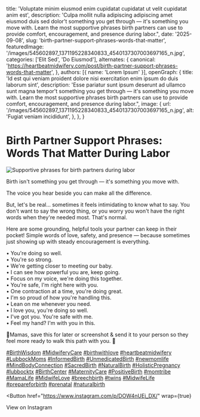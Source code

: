 
  title: 'Voluptate minim eiusmod enim cupidatat cupidatat ut velit cupidatat anim est',
  description: 'Culpa mollit nulla adipiscing adipiscing amet eiusmod duis sed dolor't something you get through — it's something you move with. Learn the most supportive phrases birth partners can use to provide comfort, encouragement, and presence during labor.",
  date: '2025-09-08',
  slug: 'birth-partner-support-phrases-words-that-matter',
  featuredImage: '/images/545602897_1371195228340833_4540137307003697165_n.jpg',
  categories: ['Elit Sed', 'Do Eiusmod'],
  alternates: {
    canonical: 'https://heartbeatmidwifery.com/post/birth-partner-support-phrases-words-that-matter',
  },
  authors: [{ name: 'Lorem Ipsum' }],
  openGraph: {
    title: 'Id est qui veniam proident dolore nisi exercitation enim ipsum do duis laborum sint',
    description: 'Esse pariatur sunt ipsum deserunt ad ullamco sunt magna tempor't something you get through — it's something you move with. Learn the most supportive phrases birth partners can use to provide comfort, encouragement, and presence during labor.",
    image: {
      url: '/images/545602897_1371195228340833_4540137307003697165_n.jpg',
      alt: 'Fugiat veniam incididunt',
    },
  },
}

# Birth Partner Support Phrases: Words That Matter During Labor

<Image
  src="/images/545602897_1371195228340833_4540137307003697165_n.jpg"
  size="large"
  wrap={true}
  alt="Supportive phrases for birth partners during labor"
/>

Birth isn't something you get through — it's something you move with.

The voice you hear beside you can make all the difference.

But, let's be real… sometimes it feels intimidating to know what to say. You don't want to say the wrong thing, or you worry you won't have the right words when they're needed most. That's normal.

Here are some grounding, helpful tools your partner can keep in their pocket! Simple words of love, safety, and presence — because sometimes just showing up with steady encouragement is everything.

• You're doing so well.<br/> • You're so strong.<br/> • We're getting closer to meeting our baby.<br/> • I can see how powerful you are, keep going.<br/> • Focus on my voice, we're doing this together.<br/> • You're safe, I'm right here with you.<br/> • One contraction at a time, you're doing great.<br/> • I'm so proud of how you're handling this.<br/> • Lean on me whenever you need.<br/> • I love you, you're doing so well.<br/> • I've got you. You're safe with me.<br/> • Feel my hand? I'm with you in this.

🌾Mamas, save this for later or screenshot & send it to your person so they feel more ready to walk this path with you. 🤍

[#BirthWisdom](https://www.instagram.com/explore/tags/birthwisdom/) [#MidwiferyCare](https://www.instagram.com/explore/tags/midwiferycare/) [#birthwithlove](https://www.instagram.com/explore/tags/birthwithlove/) [#heartbeatmidwifery](https://www.instagram.com/explore/tags/heartbeatmidwifery/) [#LubbockMoms](https://www.instagram.com/explore/tags/lubbockmoms/) [#InformedBirth](https://www.instagram.com/explore/tags/informedbirth/) [#UnmedicatedBirth](https://www.instagram.com/explore/tags/unmedicatedbirth/) [#newmomlife](https://www.instagram.com/explore/tags/newmomlife/) [#MindBodyConnection](https://www.instagram.com/explore/tags/mindbodyconnection/) [#SacredBirth](https://www.instagram.com/explore/tags/sacredbirth/) [#NaturalBirth](https://www.instagram.com/explore/tags/naturalbirth/) [#HolisticPregnancy](https://www.instagram.com/explore/tags/holisticpregnancy/) [#lubbocktx](https://www.instagram.com/explore/tags/lubbocktx/) [#BirthCenter](https://www.instagram.com/explore/tags/birthcenter/) [#MaternityCare](https://www.instagram.com/explore/tags/maternitycare/) [#PositiveBirth](https://www.instagram.com/explore/tags/positivebirth/) [#momtribe](https://www.instagram.com/explore/tags/momtribe/) [#MamaLife](https://www.instagram.com/explore/tags/mamalife/) [#MidwifeLove](https://www.instagram.com/explore/tags/midwifelove/) [#breechbirth](https://www.instagram.com/explore/tags/breechbirth/) [#twins](https://www.instagram.com/explore/tags/twins/) [#MidwifeLife](https://www.instagram.com/explore/tags/midwifelife/) [#prepareforbirth](https://www.instagram.com/explore/tags/prepareforbirth/) [#prenatal](https://www.instagram.com/explore/tags/prenatal/) [#naturalbirth](https://www.instagram.com/explore/tags/naturalbirth/)

<Button
  href="https://www.instagram.com/p/DOW4nUEj_DX/"
  wrap={true}
>
  View on Instagram
</Button>
